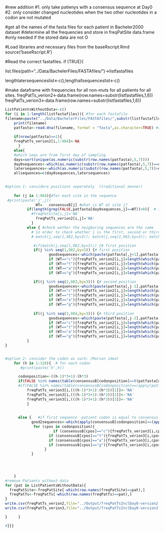 #new addition
#1. only take patienys with a consensus sequence at Day0
#2. only consider changed nucleotides when the two other nucleotides in a codon are not mutated

#get all the names of the fasta files for each patient in Bacheler2000 dataset
#determine all the frequencies and store in freqPatSite data.frame
#only needed if the stored data are not O


#Load libraries and necessary files from the baseRscript.Rmd
source('baseRscript.R')

#Read the correct fastafiles. 
if (TRUE){

list.files(path="../Data/BachelerFiles/FASTAfiles/")->listfastafiles

lengthlatersequenceslist<-c();lengthallsequenceslist<-c()

#make dataframe with frequencies for all non-muts for all patients for all sites. 
freqPatTs_verion2<-data.frame(row.names=substr(listfastafiles,1,6))
freqPatTs_verion3<-data.frame(row.names=substr(listfastafiles,1,6))


```r
ListPatientsWithoutData<-c()
for (i in 1:length(listfastafiles)){ #for each fastafile 
filename=paste("../Data/BachelerFiles/FASTAfiles/",substr(listfastafiles[i],1,6),".fasta",sep="")   ## kristof: waarom?   ## kristof changer
	print(filename)
	patfasta<-read.dna(filename, format = "fasta",as.character=TRUE) #read the file 
	
	if(nrow(patfasta)==1){
	freqPatTs_verion2[i,1:984]<-NA
	  }
	else{
	#which seqs are from first day of sampling
	days=sort(unique(as.numeric(substr(row.names(patfasta),5,7))))
	day0sequences<-which(as.numeric(substr(row.names(patfasta),5,7))==days[1])
	latersequences<-which(as.numeric(substr(row.names(patfasta),5,7))>days[1])
	allsequences=c(day0sequences,latersequences)
	

#option 1: considere positions seperately  (traditional manner)
	
	for (j in 1:984){#for each site in the sequence
 #print(paste('j',j))
	  		  WT=	consensusB[j] #what is WT at site j?
		  if(length(grep(FALSE,patfasta[day0sequences,j]==WT))>0){  # if the nucleotide of the first sequenceS is different from the consensus, then skip that patient 
	  	    #freqPatSite[i,j]='NA'
		      freqPatTs_verion2[i,j]='NA'
		    }
		  else { #check wether the neigboring sequences are the same 
		    # in order to check whether j is the first, second or third position of the codon, you can do 
		    # match(j,seq(1,982,by=3)); match(j,seq(2,983,by=3)); match(j,seq(3,984,by=3)),

		     #if(match(j,seq(1,982,by=3))) {# first position
		     if(j %in% seq(1,982,by=3)) {# first position
		            goodsequences<-which(paste(patfasta[,j+1],patfasta[,j+2]) == paste(consensusB[c(j+1)],consensusB[(j+2)]))
		            if (WT=="c"){freqPatTs_verion2[i,j]=length(which(patfasta[goodsequences,j]=="t"))/length(goodsequences)}  
		            if (WT=="t"){freqPatTs_verion2[i,j]=length(which(patfasta[goodsequences,j]=="c"))/length(goodsequences)}
		            if (WT=="a"){freqPatTs_verion2[i,j]=length(which(patfasta[goodsequences,j]=="g"))/length(goodsequences)}
		            if (WT=="g"){freqPatTs_verion2[i,j]=length(which(patfasta[goodsequences,j]=="a"))/length(goodsequences)}}

		     if((j %in% seq(2,983,by=3))) {# second position
		            goodsequences<-which(paste(patfasta[,j-1],patfasta[,j+1]) == paste(consensusB[c(j-1)],consensusB[(j+1)]))
		            if (WT=="c"){freqPatTs_verion2[i,j]=length(which(patfasta[goodsequences,j]=="t"))/length(goodsequences)}  
		            if (WT=="t"){freqPatTs_verion2[i,j]=length(which(patfasta[goodsequences,j]=="c"))/length(goodsequences)}
		            if (WT=="a"){freqPatTs_verion2[i,j]=length(which(patfasta[goodsequences,j]=="g"))/length(goodsequences)}
		            if (WT=="g"){freqPatTs_verion2[i,j]=length(which(patfasta[goodsequences,j]=="a"))/length(goodsequences)}}
		      
		     if((j %in% seq(3,984,by=3))) {# third position
		            goodsequences<-which(paste(patfasta[,j-2],patfasta[,j-1]) == paste(consensusB[c(j-2)],consensusB[(j-1)]))
		            if (WT=="c"){freqPatTs_verion2[i,j]=length(which(patfasta[goodsequences,j]=="t"))/length(goodsequences)}  
		            if (WT=="t"){freqPatTs_verion2[i,j]=length(which(patfasta[goodsequences,j]=="c"))/length(goodsequences)}
		            if (WT=="a"){freqPatTs_verion2[i,j]=length(which(patfasta[goodsequences,j]=="g"))/length(goodsequences)}
		            if (WT=="g"){freqPatTs_verion2[i,j]=length(which(patfasta[goodsequences,j]=="a"))/length(goodsequences)}}
		  }
}


#option 2: consider the codon as such: (Marion idea)
	for (h in 1:328){  # for each codon 
	   #print(paste('h',h))

	  codonposition<-((h-1)*3+1):(h*3)
	  if(FALSE %in% names(table(consensusB[codonposition]==t(patfasta[day0sequences,codonposition])))){
	  #if(FALSE %in% names(table(consensusB[codonposition]==(apply(patfasta[day0sequences,codonposition], 1, paste))))){ # if there is one FALSE, then skip  #### problem with days0sequences
	      freqPatTs_verion3[i,(((h-1)*3+1):(h*3))[1]]<-'NA'
	      freqPatTs_verion3[i,(((h-1)*3+1):(h*3))[2]]<-'NA'
	      freqPatTs_verion3[i,(((h-1)*3+1):(h*3))[3]]<-'NA'
	      }
	
	 
	  else {   #if first sequence -patient codon is equal to consensus codon, then continue  #this is ok
	        good2sequences<-which(apply(consensusB[codonposition]==(apply(patfasta[,codonposition], 1, paste)),2,sum) >1)   ## number of changes in the codon is 0 or 1 
	         for (cpos in codonposition){
	        		  if (consensusB[cpos]=="c"){freqPatTs_verion3[i,cpos]=length(which(patfasta[good2sequences,cpos]=="t"))/length(good2sequences)}  
		            if (consensusB[cpos]=="t"){freqPatTs_verion3[i,cpos]=length(which(patfasta[good2sequences,cpos]=="c"))/length(good2sequences)}
		            if (consensusB[cpos]=="a"){freqPatTs_verion3[i,cpos]=length(which(patfasta[good2sequences,cpos]=="g"))/length(good2sequences)}
		            if (consensusB[cpos]=="g"){freqPatTs_verion3[i,cpos]=length(which(patfasta[good2sequences,cpos]=="a"))/length(good2sequences)}
	              }
	        }    

	  

	  
	}
#remove Patients without data 
for (pat in ListPatientsWithoutData){
  freqPatSite<-freqPatSite[-which(row.names(freqPatSite)==pat),]
  freqPatTs<-freqPatTs[-which(row.names(freqPatTs)==pat),]
}
write.csv(freqPatTs_verion2,file="../Output/freqPatTsInclDay0-version2.csv")
write.csv(freqPatTs_verion3,file="../Output/freqPatTsInclDay0-version3.csv")

}	  }

#}}}   	     
```











